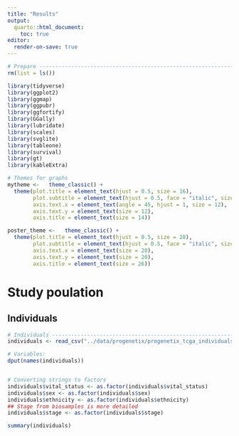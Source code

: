 ```yaml
---
title: "Results"
output:
  quarto::html_document:
    toc: true
editor:
  render-on-save: true
---
```


```r
# Prepare ----------------------------------------------------------------------
rm(list = ls())

library(tidyverse)
library(ggplot2)
library(ggmap)
library(ggpubr)
library(ggfortify)
library(GGally)
library(lubridate)
library(scales)
library(svglite)
library(tableone)
library(survival)
library(gt)
library(kableExtra)

# Themes for graphs
mytheme <-   theme_classic() +
  theme(plot.title = element_text(hjust = 0.5, size = 16),
        plot.subtitle = element_text(hjust = 0.5, face = "italic", size = 14),
        axis.text.x = element_text(angle = 45, hjust = 1, size = 12),
        axis.text.y = element_text(size = 12),
        axis.title = element_text(size = 14))

poster_theme <-   theme_classic() +
  theme(plot.title = element_text(hjust = 0.5, size = 28),
        plot.subtitle = element_text(hjust = 0.5, face = "italic", size = 26),
        axis.text.x = element_text(size = 20),
        axis.text.y = element_text(size = 20),
        axis.title = element_text(size = 26))
```

# Study poulation
## Individuals
```r
# Individuals ------------------------------------------------------------------
individuals <- read_csv("../data/progenetix/progenetix_tcga_individuals_data.csv")

# Variables:
dput(names(individuals))


# Converting strings to factors
individuals$vital_status <- as.factor(individuals$vital_status)
individuals$sex <- as.factor(individuals$sex)
individuals$ethnicity <- as.factor(individuals$ethnicity)
## Stage from biosamples is more detailed
individuals$stage <- as.factor(individuals$stage)

summary(individuals)
```